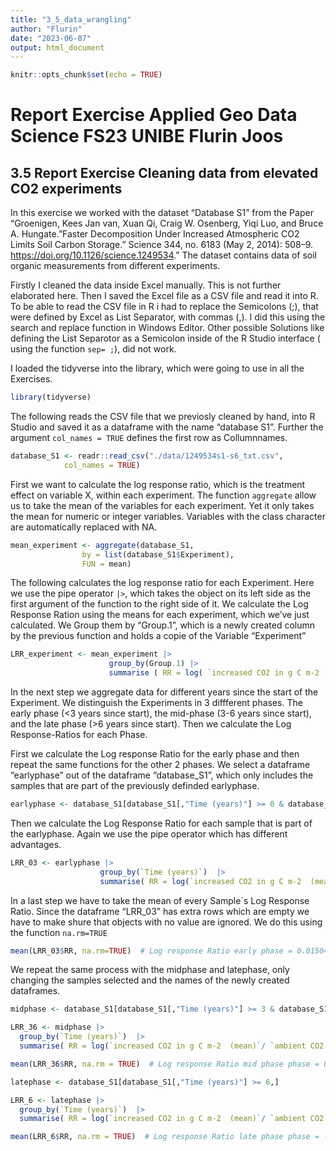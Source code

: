 ---
title: "3_5_data_wrangling"
author: "Flurin"
date: "2023-06-07"
output: html_document
---

```{r setup, include=FALSE}
knitr::opts_chunk$set(echo = TRUE)
```

# Report Exercise Applied Geo Data Science FS23 UNIBE Flurin Joos

## 3.5 Report Exercise Cleaning data from elevated CO2 experiments

In this exercise we worked with the dataset "Database S1" from the Paper "Groenigen, Kees Jan van, Xuan Qi, Craig W. Osenberg, Yiqi Luo, and Bruce A. Hungate."Faster Decomposition Under Increased Atmospheric CO2 Limits Soil Carbon Storage." Science 344, no. 6183 (May 2, 2014): 508--9. <https://doi.org/10.1126/science.1249534>." The dataset contains data of soil organic measurements from different experiments.

Firstly I cleaned the data inside Excel manually. This is not further elaborated here. Then I saved the Excel file as a CSV file and read it into R. To be able to read the CSV file in R i had to replace the Semicolons (;), that were defined by Excel as List Separator, with commas (,). I did this using the search and replace function in Windows Editor. Other possible Solutions like defining the List Separotor as a Semicolon inside of the R Studio interface ( using the function `sep= ;`), did not work.

I loaded the tidyverse into the library, which were going to use in all the Exercises.

```{r}
library(tidyverse)
```

The following reads the CSV file that we previosly cleaned by hand, into R Studio and saved it as a dataframe with the name "database S1". Further the argument `col_names = TRUE` defines the first row as Collumnnames.

```{r}
database_S1 <- readr::read_csv("./data/1249534s1-s6_txt.csv",
            col_names = TRUE)
```

First we want to calculate the log response ratio, which is the treatment effect on variable X, within each experiment. The function `aggregate` allow us to take the mean of the variables for each experiment. Yet it only takes the mean for numeric or integer variables. Variables with the class character are automatically replaced with NA.

```{r}
mean_experiment <- aggregate(database_S1,  
                by = list(database_S1$Experiment),  
                FUN = mean)
```

The following calculates the log response ratio for each Experiment. Here we use the pipe operator `|>`, which takes the object on its left side as the first argument of the function to the right side of it. We calculate the Log Response Ration using the means for each experiment, which we've just calculated. We Group them by "Group.1", which is a newly created column by the previous function and holds a copie of the Variable "Experiment"

```{r}
LRR_experiment <- mean_experiment |>  
                      group_by(Group.1) |>   
                      summarise ( RR = log( `increased CO2 in g C m-2 (mean)`/ `ambient CO2 in g C m-2  (mean)` ))
```

In the next step we aggregate data for different years since the start of the Experiment. We distinguish the Experiments in 3 diffferent phases. The early phase (\<3 years since start), the mid-phase (3-6 years since start), and the late phase (\>6 years since start). Then we calculate the Log Response-Ratios for each Phase.

First we calculate the Log response Ratio for the early phase and then repeat the same functions for the other 2 phases. We select a dataframe "earlyphase" out of the dataframe "database_S1", which only includes the samples that are part of the previously definded earlyphase.

```{r}
earlyphase <- database_S1[database_S1[,"Time (years)"] >= 0 & database_S1[,"Time (years)"]<= 3,]
```

Then we calculate the Log Response Ratio for each sample that is part of the earlyphase. Again we use the pipe operator which has different advantages.

```{r}
LRR_03 <- earlyphase |>  
                    group_by(`Time (years)`)  |>  
                    summarise( RR = log(`increased CO2 in g C m-2  (mean)`/ `ambient CO2 in g C m-2  (mean)`))
```

In a last step we have to take the mean of every Sample\`s Log Response Ratio. Since the dataframe "LRR_03" has extra rows which are empty we have to make shure that objects with no value are ignored. We do this using the function `na.rm=TRUE`

```{r}
mean(LRR_03$RR, na.rm=TRUE)  # Log response Ratio early phase = 0.01504443
```

We repeat the same process with the midphase and latephase, only changing the samples selected and the names of the newly created dataframes.

```{r}
midphase <- database_S1[database_S1[,"Time (years)"] >= 3 & database_S1[,"Time (years)"]<= 6,]  

LRR_36 <- midphase |>  
  group_by(`Time (years)`)  |>  
  summarise( RR = log(`increased CO2 in g C m-2  (mean)`/ `ambient CO2 in g C m-2  (mean)`))  

mean(LRR_36$RR, na.rm = TRUE)  # Log response Ratio mid phase phase = 0.01723058

latephase <- database_S1[database_S1[,"Time (years)"] >= 6,]  

LRR_6 <- latephase |>  
  group_by(`Time (years)`)  |>  
  summarise( RR = log(`increased CO2 in g C m-2  (mean)`/ `ambient CO2 in g C m-2  (mean)`))  

mean(LRR_6$RR, na.rm = TRUE)  # Log response Ratio late phase phase = -0.01990375```

```
